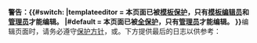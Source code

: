 <div id="protectedpagewarning">
'''警告：{{#switch:{{PROTECTIONLEVEL:edit}}
|templateeditor = 本页面已被[[Wikipedia:保護方針#模板保护|模板保护]]，只有[[Wikipedia:模板編輯員|模板编辑员]]和[[Wikipedia:管理员|管理员]]才能编辑。
|#default = 本页面已被[[Wikipedia:保護方針#全保护|全保护]]，只有[[Wikipedia:管理员|管理员]]才能编辑。
}}'''编辑页面时，请务必遵守[[Wikipedia:保護方針|保护方针]]，或{{Submit an edit request/link|display=提出编辑请求}}。下方提供最后的日志以供参考：

{{fmbox warning ruler}}
</div>
